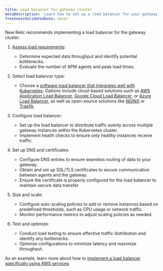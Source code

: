 ```yaml
---
title: Load balancer for gateway cluster
metaDescription: 'Learn how to set up a load balancer for your gateway cluster to manage the flow of data from your monitored entities to New Relic.'
freshnessValidatedDate: never
---
```


New Relic recommends implementing a load balancer for the gateway cluster.

1. [Assess load requirements](/docs/pipeline-control/sizing-and-scaling):

    * Determine expected data throughput and identify potential bottlenecks.
    * Evaluate the number of APM agents and peak load times.

2. Select load balancer type:

    * Choose a [software load balancer that integrates well with Kubernetes](https://kubernetes.io/docs/concepts/services-networking/ingress-controllers/). Options include cloud-based solutions such as [AWS Application Load Balancer](https://docs.aws.amazon.com/eks/latest/userguide/alb-ingress.html), [Google Cloud Load Balancer](https://cloud.google.com/kubernetes-engine/docs/concepts/ingress), or [Azure Load Balancer](https://learn.microsoft.com/en-us/troubleshoot/azure/azure-kubernetes/load-bal-ingress-c/create-unmanaged-ingress-controller?tabs=azure-cli), as well as open-source solutions like [NGINX](https://kubernetes.github.io/ingress-nginx/) or [Traefik](https://doc.traefik.io/traefik/providers/kubernetes-ingress/).

3. Configure load balancer:

    * Set up the load balancer to distribute traffic evenly across multiple gateway instances within the Kubernetes cluster.
    * Implement health checks to ensure only healthy instances receive traffic.

4. Set up DNS and certificates:

    * Configure DNS entries to ensure seamless routing of data to your gateway.
    * Obtain and set up SSL/TLS certificates to secure communication between agents and the gateway.
    * Ensure the certificate is properly configured for the load balancer to maintain secure data transfer.

5. Size and scale:

    * Configure auto-scaling policies to add or remove instances based on predefined thresholds, such as CPU usage or network traffic.
    * Monitor performance metrics to adjust scaling policies as needed.

5. Test and optimize:

    * Conduct load testing to ensure effective traffic distribution and identify any bottlenecks.
    * Optimize configurations to minimize latency and maximize throughput.


As an example, learn more about how to [implement a load balancer specifically using AWS services](/docs/new-relic-control/pipeline-control/aws-alb-for-gateway)
